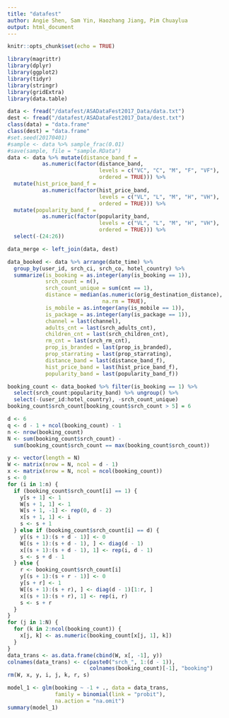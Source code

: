 ```yaml
---
title: "datafest"
author: Angie Shen, Sam Yin, Haozhang Jiang, Pim Chuaylua
output: html_document
---
```


```r
knitr::opts_chunk$set(echo = TRUE)

library(magrittr)
library(dplyr)
library(ggplot2)
library(tidyr)
library(stringr)
library(gridExtra)
library(data.table)
```

```r
data <- fread("/datafest/ASADataFest2017_Data/data.txt")
dest <- fread("/datafest/ASADataFest2017_Data/dest.txt")
class(data) = "data.frame"
class(dest) = "data.frame"
#set.seed(20170401)
#sample <- data %>% sample_frac(0.01)
#save(sample, file = "sample.RData")
data <- data %>% mutate(distance_band_f = 
           as.numeric(factor(distance_band, 
                             levels = c("VC", "C", "M", "F", "VF"), 
                             ordered = TRUE))) %>% 
  mutate(hist_price_band_f = 
           as.numeric(factor(hist_price_band, 
                             levels = c("VL", "L", "M", "H", "VH"), 
                             ordered = TRUE))) %>% 
  mutate(popularity_band_f = 
           as.numeric(factor(popularity_band, 
                             levels = c("VL", "L", "M", "H", "VH"), 
                             ordered = TRUE))) %>% 
  select(-(24:26))
```

```r
data_merge <- left_join(data, dest)
```

```r
data_booked <- data %>% arrange(date_time) %>% 
  group_by(user_id, srch_ci, srch_co, hotel_country) %>% 
  summarize(is_booking = as.integer(any(is_booking == 1)), 
            srch_count = n(), 
            srch_count_unique = sum(cnt == 1), 
            distance = median(as.numeric(orig_destination_distance), 
                              na.rm = TRUE), 
            is_mobile = as.integer(any(is_mobile == 1)), 
            is_package = as.integer(any(is_package == 1)), 
            channel = last(channel), 
            adults_cnt = last(srch_adults_cnt), 
            children_cnt = last(srch_children_cnt), 
            rm_cnt = last(srch_rm_cnt), 
            prop_is_branded = last(prop_is_branded), 
            prop_starrating = last(prop_starrating), 
            distance_band = last(distance_band_f), 
            hist_price_band = last(hist_price_band_f), 
            popularity_band = last(popularity_band_f))
```

```r
booking_count <- data_booked %>% filter(is_booking == 1) %>% 
  select(srch_count:popularity_band) %>% ungroup() %>% 
  select(-(user_id:hotel_country), -srch_count_unique)
booking_count$srch_count[booking_count$srch_count > 5] = 6

d <- 6
q <- d - 1 + ncol(booking_count) - 1
n <- nrow(booking_count)
N <- sum(booking_count$srch_count) - 
  sum(booking_count$srch_count == max(booking_count$srch_count))

y <- vector(length = N)
W <- matrix(nrow = N, ncol = d - 1)
x <- matrix(nrow = N, ncol = ncol(booking_count))
s <- 0
for (i in 1:n) {
  if (booking_count$srch_count[i] == 1) {
    y[s + 1] <- 1
    W[s + 1, 1] <- 1
    W[s + 1, -1] <- rep(0, d - 2)
    x[s + 1, 1] <- i
    s <- s + 1
  } else if (booking_count$srch_count[i] == d) {
    y[(s + 1):(s + d - 1)] <- 0
    W[(s + 1):(s + d - 1), ] <- diag(d - 1)
    x[(s + 1):(s + d - 1), 1] <- rep(i, d - 1)
    s <- s + d - 1
  } else {
    r <- booking_count$srch_count[i]
    y[(s + 1):(s + r - 1)] <- 0
    y[s + r] <- 1
    W[(s + 1):(s + r), ] <- diag(d - 1)[1:r, ]
    x[(s + 1):(s + r), 1] <- rep(i, r)
    s <- s + r
  }
}
for (j in 1:N) {
  for (k in 2:ncol(booking_count)) {
    x[j, k] <- as.numeric(booking_count[x[j, 1], k])
  }
}
data_trans <- as.data.frame(cbind(W, x[, -1], y))
colnames(data_trans) <- c(paste0("srch_", 1:(d - 1)), 
                          colnames(booking_count)[-1], "booking")
rm(W, x, y, i, j, k, r, s)

model_1 <- glm(booking ~ -1 + ., data = data_trans, 
               family = binomial(link = "probit"), 
               na.action = "na.omit")
summary(model_1)
```

